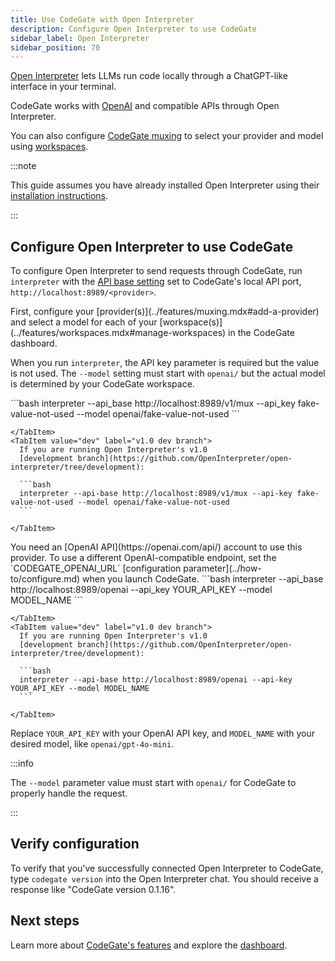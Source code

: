 ```yaml
---
title: Use CodeGate with Open Interpreter
description: Configure Open Interpreter to use CodeGate
sidebar_label: Open Interpreter
sidebar_position: 70
---
```



[Open Interpreter](https://github.com/openinterpreter/open-interpreter) lets
LLMs run code locally through a ChatGPT-like interface in your terminal.

CodeGate works with [OpenAI](https://openai.com/api/) and compatible APIs
through Open Interpreter.

You can also configure [CodeGate muxing](../features/muxing.mdx) to select your
provider and model using [workspaces](../features/workspaces.mdx).

:::note

This guide assumes you have already installed Open Interpreter using their
[installation instructions](https://docs.openinterpreter.com/getting-started/setup).

:::

## Configure Open Interpreter to use CodeGate

To configure Open Interpreter to send requests through CodeGate, run
`interpreter` with the
[API base setting](https://docs.openinterpreter.com/settings/all-settings#api-base)
set to CodeGate's local API port, `http://localhost:8989/<provider>`.

<Tabs groupId="provider" queryString="provider">
<TabItem value="mux" label="CodeGate muxing" default>
First, configure your [provider(s)](../features/muxing.mdx#add-a-provider) and
select a model for each of your
[workspace(s)](../features/workspaces.mdx#manage-workspaces) in the CodeGate dashboard.

When you run `interpreter`, the API key parameter is required but the value is
not used. The `--model` setting must start with `openai/` but the actual model
is determined by your CodeGate workspace.

  <Tabs groupId="interpreter-version">
    <TabItem value="current" label="Open Interpreter v0.4.x" default>
      ```bash
      interpreter --api_base http://localhost:8989/v1/mux --api_key fake-value-not-used --model openai/fake-value-not-used
      ```

    </TabItem>
    <TabItem value="dev" label="v1.0 dev branch">
      If you are running Open Interpreter's v1.0
      [development branch](https://github.com/OpenInterpreter/open-interpreter/tree/development):

      ```bash
      interpreter --api-base http://localhost:8989/v1/mux --api-key fake-value-not-used --model openai/fake-value-not-used
      ```

    </TabItem>

  </Tabs>
</TabItem>
<TabItem value="openai" label="OpenAI">
You need an [OpenAI API](https://openai.com/api/) account to use this provider.
To use a different OpenAI-compatible endpoint, set the `CODEGATE_OPENAI_URL`
[configuration parameter](../how-to/configure.md) when you launch CodeGate.

  <Tabs groupId="interpreter-version">
    <TabItem value="current" label="Open Interpreter v0.4.x" default>
      ```bash
      interpreter --api_base http://localhost:8989/openai --api_key YOUR_API_KEY --model MODEL_NAME
      ```

    </TabItem>
    <TabItem value="dev" label="v1.0 dev branch">
      If you are running Open Interpreter's v1.0
      [development branch](https://github.com/OpenInterpreter/open-interpreter/tree/development):

      ```bash
      interpreter --api-base http://localhost:8989/openai --api-key YOUR_API_KEY --model MODEL_NAME
      ```

    </TabItem>

  </Tabs>

Replace `YOUR_API_KEY` with your OpenAI API key, and `MODEL_NAME` with your
desired model, like `openai/gpt-4o-mini`.

</TabItem>
</Tabs>

:::info

The `--model` parameter value must start with `openai/` for CodeGate to properly
handle the request.

:::

## Verify configuration

To verify that you've successfully connected Open Interpreter to CodeGate, type
`codegate version` into the Open Interpreter chat. You should receive a response
like "CodeGate version 0.1.16".

## Next steps

Learn more about [CodeGate's features](../features/index.mdx) and explore the
[dashboard](../how-to/dashboard.md).
